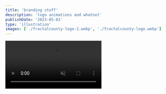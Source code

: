 ```yaml
---
title: 'branding stuff'
description: 'logo animations and whatnot'
publishDate: '2023-05-01'
type: 'illustration'
images: ['./fractalcounty-logo-2.webp', './fractalcounty-logo.webp']
---
```



<Video
  src={fractalcountyIntro}
  title='FRACTAL COUNTY intro animation'
  posterImage={fractalcountyIntroThumb}
  autoplay
  loop
  muted
/>
